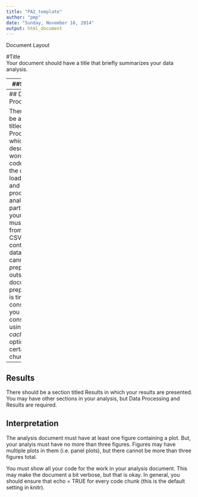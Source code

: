 ```yaml
---
title: "PA2_template"
author: "pmp"
date: "Sunday, November 16, 2014"
output: html_document
---
```


Document Layout

#Title  
Your document should have a title that briefly summarizes your data analysis.  

---  
##Synopsis  

Immediately after the title, there should be a synopsis which describes and summarizes your analysis in at most 10 complete sentences.  

---  
## Data Processing  

There should be a section titled Data Processing which describes (in words and code) how the data were loaded into R and processed for analysis. In particular, your analysis must start from the raw CSV file containing the data. You cannot do any preprocessing outside the document. If preprocessing is time-consuming you may consider using the *cache = TRUE* option for certain code chunks.  

---

## Results  

There should be a section titled Results in which your results are presented. You may have other sections in your analysis, but Data Processing and Results are required.


## Interpretation  

The analysis document must have at least one figure containing a plot. But, your analyis must have no more than three figures. Figures may have multiple plots in them (i.e. panel plots), but there cannot be more than three figures total.


You must show all your code for the work in your analysis document. This may make the document a bit verbose, but that is okay. In general, you should ensure that echo = TRUE for every code chunk (this is the default setting in knitr).

